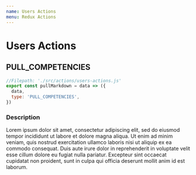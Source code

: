 ```yaml
---
name: Users Actions
menu: Redux Actions
---
```


# Users Actions

## PULL_COMPETENCIES
```js
//Filepath: './src/actions/users-actions.js'
export const pullMarkdown = data => ({
  data,
  type: 'PULL_COMPETENCIES',
})
```
### Description
Lorem ipsum dolor sit amet, consectetur adipiscing elit, sed do eiusmod tempor incididunt ut labore et dolore magna aliqua. Ut enim ad minim veniam, quis nostrud exercitation ullamco laboris nisi ut aliquip ex ea commodo consequat. Duis aute irure dolor in reprehenderit in voluptate velit esse cillum dolore eu fugiat nulla pariatur. Excepteur sint occaecat cupidatat non proident, sunt in culpa qui officia deserunt mollit anim id est laborum.